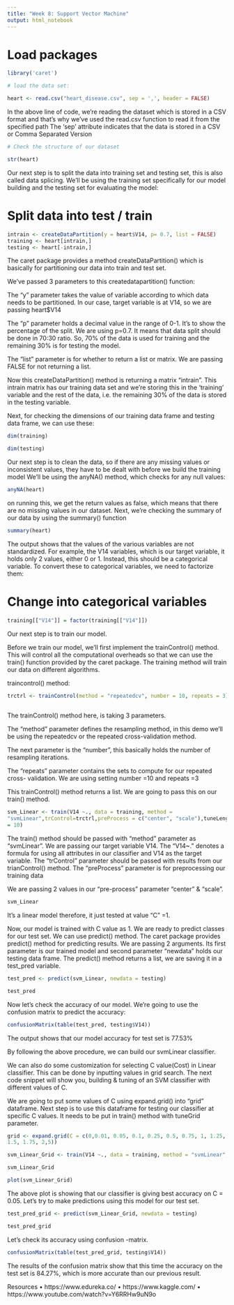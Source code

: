 ```yaml
---
title: "Week 8: Support Vector Machine"
output: html_notebook
---
```


# Load packages

```r

library('caret')

# load the data set:

heart <- read.csv("heart_disease.csv", sep = ',', header = FALSE)

```

In the above line of code, we’re reading the dataset which is stored in a CSV format
and that’s why we’ve used the read.csv function to read it from the specified path
The ‘sep’ attribute indicates that the data is stored in a CSV or Comma Separated
Version

```r
# Check the structure of our dataset

str(heart)

```

Our next step is to split the data into training set and testing set, this is also called
data splicing.
We’ll be using the training set specifically for our model building and the testing set
for evaluating the model:


# Split data into test / train

```r

intrain <- createDataPartition(y = heart$V14, p= 0.7, list = FALSE)
training <- heart[intrain,]
testing <- heart[-intrain,]

```

The caret package provides a method createDataPartition() which is basically for partitioning
our data into train and test set.

We’ve passed 3 parameters to this createdatapartition() function:
 
The “y” parameter takes the value of variable according to which data needs
to be partitioned. In our case, target variable is at V14, so we are passing
heart$V14

The “p” parameter holds a decimal value in the range of 0-1. It’s to show the
percentage of the split. We are using p=0.7. It means that data split should be
done in 70:30 ratio. So, 70% of the data is used for training and the remaining
30% is for testing the model.

The “list” parameter is for whether to return a list or matrix. We are passing
FALSE for not returning a list.


Now this createDataPartition() method is returning a matrix “intrain”. This intrain matrix has
our training data set and we’re storing this in the ‘training’ variable and the rest of the data,
i.e. the remaining 30% of the data is stored in the testing variable.

Next, for checking the dimensions of our training data frame and testing data frame, we can
use these:

```r

dim(training)

dim(testing)

```

Our next step is to clean the data, so if there are any missing values or inconsistent
values, they have to be dealt with before we build the training model
We’ll be using the anyNA() method, which checks for any null values:

```r

anyNA(heart)

```

on running this, we get the return values as false, which means that there are no
missing values in our dataset.
Next, we’re checking the summary of our data by using the summary() function

```r

summary(heart)

```

The output shows that the values of the various variables are not standardized.
For example, the V14 variables, which is our target variable, it holds only 2 values,
either 0 or 1.
Instead, this should be a categorical variable. To convert these to categorical
variables, we need to factorize them:

# Change into categorical variables

```r

training[["V14"]] = factor(training[["V14"]])

```

Our next step is to train our model.

Before we train our model, we’ll first implement the trainControl() method. This will
control all the computational overheads so that we can use the train() function
provided by the caret package. The training method will train our data on different
algorithms.

traincontrol() method:

```r

trctrl <- trainControl(method = "repeatedcv", number = 10, repeats = 3)
                       
```

The trainControl() method here, is taking 3 parameters.

The “method” parameter defines the resampling method, in this demo we’ll be
using the repeatedcv or the repeated cross-validation method.

The next parameter is the “number”, this basically holds the number of
resampling iterations.

The “repeats ” parameter contains the sets to compute for our repeated cross-
validation. We are using setting number =10 and repeats =3

This trainControl() method returns a list. We are going to pass this on our train()
method.

```r

svm_Linear <- train(V14 ~., data = training, method =
"svmLinear",trControl=trctrl,preProcess = c("center", "scale"),tuneLength
= 10)

```

The train() method should be passed with “method” parameter as “svmLinear”. We
are passing our target variable V14. The “V14~.” denotes a formula for using all
attributes in our classifier and V14 as the target variable. The “trControl” parameter
should be passed with results from our trianControl() method. The “preProcess”
parameter is for preprocessing our training data

We are passing 2 values in our “pre-process” parameter “center” & “scale”.

```r

svm_Linear

```

It’s a linear model therefore, it just tested at value “C” =1.

Now, our model is trained with C value as 1. We are ready to predict classes for our
test set. We can use predict() method.
The caret package provides predict() method for predicting results. We are passing 2
arguments. Its first parameter is our trained model and second parameter “newdata”
holds our testing data frame. The predict() method returns a list, we are saving it in a
test_pred variable.

```r

test_pred <- predict(svm_Linear, newdata = testing)

test_pred

```

Now let’s check the accuracy of our model. We’re going to use the confusion matrix to
predict the accuracy:

```r

confusionMatrix(table(test_pred, testing$V14))

```

The output shows that our model accuracy for test set is 77.53%

By following the above procedure, we can build our svmLinear classifier.

We can also do some customization for selecting C value(Cost) in Linear classifier.
This can be done by inputting values in grid search.
The next code snippet will show you, building & tuning of an SVM classifier with
different values of C.

We are going to put some values of C using expand.grid() into “grid” dataframe. Next
step is to use this dataframe for testing our classifier at specific C values. It needs to
be put in train() method with tuneGrid parameter.

```r

grid <- expand.grid(C = c(0,0.01, 0.05, 0.1, 0.25, 0.5, 0.75, 1, 1.25,
1.5, 1.75, 2,5))

svm_Linear_Grid <- train(V14 ~., data = training, method = "svmLinear",trControl=trctrl,preProcess = c("center", "scale"),tuneGrid = grid,tuneLength = 10)

svm_Linear_Grid

```

```r

plot(svm_Linear_Grid)

```

The above plot is showing that our classifier is giving best accuracy on C = 0.05. Let’s try to
make predictions using this model for our test set.

```r
test_pred_grid <- predict(svm_Linear_Grid, newdata = testing)

test_pred_grid

```


Let’s check its accuracy using confusion -matrix.

```r

confusionMatrix(table(test_pred_grid, testing$V14))

```

The results of the confusion matrix show that this time the accuracy on the test set is
84.27%, which is more accurate than our previous result.

Resources
• https://www.edureka.co/
• https://www.kaggle.com/
• https://www.youtube.com/watch?v=Y6RRHw9uN9o